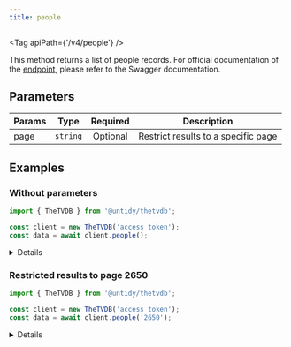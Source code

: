 ```yaml
---
title: people
---
```



<Tag apiPath={'/v4/people'} />

This method returns a list of people records. For official documentation of the
[endpoint](https://thetvdb.github.io/v4-api/#/People/getAllPeople), please refer to the Swagger
documentation.

## Parameters

| Params | Type     | Required | Description                         |
| ------ | -------- | :------: | ----------------------------------- |
| page   | `string` | Optional | Restrict results to a specific page |

## Examples

### Without parameters

```js {4}
import { TheTVDB } from '@untidy/thetvdb';

const client = new TheTVDB('access token');
const data = await client.people();
```

<Details>

```js
{
  status: 'success',
  data: [
    {
      id: 247831,
      name: 'Michelle Fairley',
      image: 'https://artworks.thetvdb.com/banners/v4/actor/247831/photo/62742718e0819.jpg',
      score: 0,
      // ...
    },
    // ...
  ],
  links: {
    prev: null,
    self: 'https://api4.thetvdb.com/v4/people?page=0',
    next: 'https://api4.thetvdb.com/v4/people?page=1',
    total_items: 1325224,
    page_size: 500,
  },
};
```

</Details>

### Restricted results to page 2650

```js {4}
import { TheTVDB } from '@untidy/thetvdb';

const client = new TheTVDB('access token');
const data = await client.people('2650');
```

<Details>

```js
{
  status: 'success',
  data: [
    {
      id: 9120421,
      name: 'Oda Taylor',
      image: null,
      score: 0,
      // ...
    },
    // ...
  ],
  links: {
    prev: 'https://api4.thetvdb.com/v4/people?page=2649',
    self: 'https://api4.thetvdb.com/v4/people?page=2650',
    next: null,
    total_items: 1325224,
    page_size: 500,
  },
};
```

</Details>
